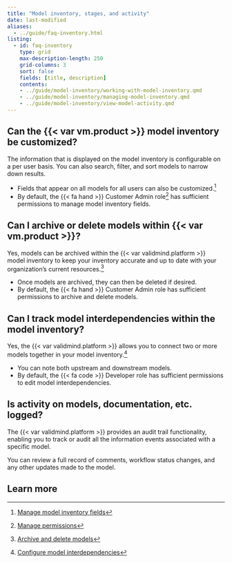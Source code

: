 ```yaml
---
title: "Model inventory, stages, and activity"
date: last-modified
aliases:
  - ../guide/faq-inventory.html
listing:
  - id: faq-inventory
    type: grid
    max-description-length: 250
    grid-columns: 3
    sort: false
    fields: [title, description]
    contents:
    - ../guide/model-inventory/working-with-model-inventory.qmd
    - ../guide/model-inventory/managing-model-inventory.qmd
    - ../guide/model-inventory/view-model-activity.qmd
---
```


## Can the {{< var vm.product >}} model inventory be customized?

The information that is displayed on the model inventory is configurable on a per user basis. You can also search, filter, and sort models to narrow down results.  

 - Fields that appear on all models for all users can also be customized.[^1]
 - By default, the [{{< fa hand >}} Customer Admin]{.bubble} role[^2] has sufficient permissions to manage model inventory fields.

## Can I archive or delete models within {{< var vm.product >}}?

Yes, models can be archived within the {{< var validmind.platform >}} model inventory to keep your inventory accurate and up to date with your organization’s current resources.[^3]
 
- Once models are archived, they can then be deleted if desired. 
- By default, the [{{< fa hand >}} Customer Admin]{.bubble} role has sufficient permissions to archive and delete models.

## Can I track model interdependencies within the model inventory?

Yes, the {{< var validmind.platform >}} allows you to connect two or more models together in your model inventory.[^4] 

- You can note both upstream and downstream models.
- By default, the [{{< fa code >}} Developer]{.bubble} role has sufficient permissions to edit model interdependencies.

## Is activity on models, documentation, etc. logged?

The {{< var validmind.platform >}} provides an audit trail functionality, enabling you to track or audit all the information events associated with a specific model. 

You can review a full record of comments, workflow status changes, and any other updates made to the model.

<!-- BELOW REMOVED ON REQUEST AS PER SC-6528 -->

<!-- ## Can the model inventory track revalidation, periodic validation dates, and more?

In addition to initial validation exercises, {{< var vm.product >}} can manage activities throughout the entire model risk management lifecycle, including periodic reviews, change validations, and ongoing monitoring deadlines (roadmap item – Q3 2023). -->



## Learn more

:::{#faq-inventory}
:::


<!-- FOOTNOTES -->

[^1]: [Manage model inventory fields](/guide/model-inventory/manage-model-inventory-fields.qmd)

[^2]: [Manage permissions](/guide/configuration/manage-permissions.qmd)

[^3]: [Archive and delete models](/guide/model-inventory/archive-delete-models.qmd)

[^4]: [Configure model interdependencies](/guide/model-inventory/configure-model-interdependencies.qmd)